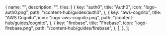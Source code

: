 
  {
    name: "",
    description: "",
    tiles: [
      {
        key: "auth0",
        title: "Auth0",
        icon: "logo-auth0.png",
        path: "/content-hub/guides/auth0",
      },
      {
        key: "aws-cognito",
        title: "AWS Cognito",
        icon: "logo-aws-cognito.png",
        path: "/content-hub/guides/cognito",
      },
      {
        key: "firebase",
        title: "Firebase",
        icon: "logo-firebase.png",
        path: "/content-hub/guides/firebase",
      },
    ],
  },
];

<Tiles tileGroups={tileGroupsDataFederated} />
